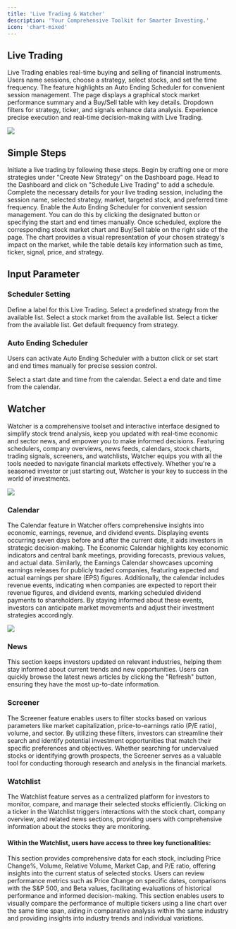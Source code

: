 ```yaml
---
title: 'Live Trading & Watcher'
description: 'Your Comprehensive Toolkit for Smarter Investing.'
icon: 'chart-mixed'
---
```


##  Live Trading
Live Trading enables real-time buying and selling of financial instruments. Users name sessions, choose a strategy, select stocks, and set the time frequency. The feature highlights an Auto Ending Scheduler for convenient session management. The page displays a graphical stock market performance summary and a Buy/Sell table with key details. Dropdown filters for strategy, ticker, and signals enhance data analysis. Experience precise execution and real-time decision-making with Live Trading.

<Frame className="mx-auto">
    <img style={{height: "400px"}} src="/images/LiveTrading.png" /> 
</Frame>

## Simple Steps
Initiate a live trading by following these steps.
<Steps>
  <Step title="Create a New Strategy">
    Begin by crafting one or more strategies under "Create New Strategy" on the Dashboard page.
  </Step>
  <Step title="Initiate Live Trading Schedule">
    Head to the Dashboard and click on "Schedule Live Trading" to add a schedule.
  </Step>
  <Step title="Configure Schedule Details">
    Complete the necessary details for your live trading session, including the session name, selected strategy, market, targeted stock, and preferred time frequency.
  </Step>
   <Step title="Activate Auto Ending Scheduler">
    Enable the Auto Ending Scheduler for convenient session management. You can do this by clicking the designated button or specifying the start and end times manually.
  </Step>
  <Step title="Explore Live Trading Performance">
    Once scheduled, explore the corresponding stock market chart and Buy/Sell table on the right side of the page. The chart provides a visual representation of your chosen strategy's impact on the market, while the table details key information such as time, ticker, signal, price, and strategy.
  </Step>
</Steps>



## Input Parameter 
### Scheduler Setting
<ResponseField name="Name" required>
Define a label for this Live Trading.
</ResponseField>

<ResponseField name="Strategy" required>
Select a predefined strategy from the available list.
</ResponseField>

<ResponseField name="Market" required>
Select a stock market from the available list.
</ResponseField>

<ResponseField name="Ticker" required>
Select a ticker from the available list.
</ResponseField>

<ResponseField name="Frequency" >
Get default frequency from strategy.
</ResponseField>

### Auto Ending Scheduler
Users can activate Auto Ending Scheduler with a button click or set start and end times manually for precise session control.

<ResponseField name="Start" required>
Select a start date and time from the calendar.
</ResponseField>

<ResponseField name="End" required>
Select a end date and time from the calendar.
</ResponseField>


## Watcher
Watcher is a comprehensive toolset and interactive interface designed to simplify stock trend analysis, keep you updated with real-time economic and sector news, and empower you to make informed decisions. Featuring schedulers, company overviews, news feeds, calendars, stock charts, trading signals, screeners, and watchlists, Watcher equips you with all the tools needed to navigate financial markets effectively. Whether you're a seasoned investor or just starting out, Watcher is your key to success in the world of investments.

<Frame className="mx-auto">
    <img style={{height: "400px"}} src="/images/Watcher.png" /> 
</Frame>

### Calendar
The Calendar feature in Watcher offers comprehensive insights into economic, earnings, revenue, and dividend events. Displaying events occurring seven days before and after the current date, it aids investors in strategic decision-making. The Economic Calendar highlights key economic indicators and central bank meetings, providing forecasts, previous values, and actual data. Similarly, the Earnings Calendar showcases upcoming earnings releases for publicly traded companies, featuring expected and actual earnings per share (EPS) figures. Additionally, the calendar includes revenue events, indicating when companies are expected to report their revenue figures, and dividend events, marking scheduled dividend payments to shareholders. By staying informed about these events, investors can anticipate market movements and adjust their investment strategies accordingly.
<Frame className="mx-auto">
    <img style={{height: "400px"}} src="/images/Calendar.png" /> 
</Frame>

### News
This section keeps investors updated on relevant industries, helping them stay informed about current trends and new opportunities. Users can quickly browse the latest news articles by clicking the "Refresh" button, ensuring they have the most up-to-date information. 

### Screener
The Screener feature enables users to filter stocks based on various parameters like market capitalization, price-to-earnings ratio (P/E ratio), volume, and sector. By utilizing these filters, investors can streamline their search and identify potential investment opportunities that match their specific preferences and objectives. Whether searching for undervalued stocks or identifying growth prospects, the Screener serves as a valuable tool for conducting thorough research and analysis in the financial markets.

### Watchlist
The Watchlist feature serves as a centralized platform for investors to monitor, compare, and manage their selected stocks efficiently. Clicking on a ticker in the Watchlist triggers interactions with the stock chart, company overview, and related news sections, providing users with comprehensive information about the stocks they are monitoring.

#### Within the Watchlist, users have access to three key functionalities:

<AccordionGroup>
  <Accordion title="Quote Detail">
  This section provides comprehensive data for each stock, including Price Change%, Volume, Relative Volume, Market Cap, and P/E ratio, offering insights into the current status of selected stocks.
  </Accordion>

  <Accordion title="Performance Table">
    Users can review performance metrics such as Price Change on specific dates, comparisons with the S&P 500, and Beta values, facilitating evaluations of historical performance and informed decision-making.
  </Accordion>

  <Accordion title="Performance Chart">
    This section enables users to visually compare the performance of multiple tickers using a line chart over the same time span, aiding in comparative analysis within the same industry and providing insights into industry trends and individual variations.
  </Accordion>
</AccordionGroup>


